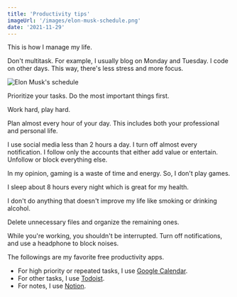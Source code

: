 ```yaml
---
title: 'Productivity tips'
imageUrl: '/images/elon-musk-schedule.png'
date: '2021-11-29'
---
```


This is how I manage my life.

Don't multitask. For example, I usually blog on Monday and Tuesday. I code on other days. This way, there's less stress and more focus.

![Elon Musk's schedule](/images/elon-musk-schedule.png)

Prioritize your tasks. Do the most important things first.

Work hard, play hard.

Plan almost every hour of your day. This includes both your professional and personal life.

I use social media less than 2 hours a day. I turn off almost every notification. I follow only the accounts that either add value or entertain. Unfollow or block everything else.

In my opinion, gaming is a waste of time and energy. So, I don't play games.

I sleep about 8 hours every night which is great for my health.

I don't do anything that doesn't improve my life like smoking or drinking alcohol.

Delete unnecessary files and organize the remaining ones.

While you're working, you shouldn't be interrupted. Turn off notifications, and use a headphone to block noises.

The followings are my favorite free productivity apps.

- For high priority or repeated tasks, I use [Google Calendar](https://google.com/calendar).
- For other tasks, I use [Todoist](https://todoist.com).
- For notes, I use [Notion](https://www.notion.so).
